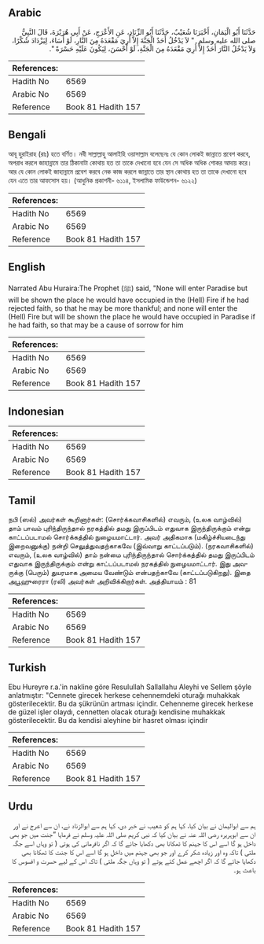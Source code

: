 ## Arabic


<div dir="rtl" lang="ar" style={{fontSize:'larger',backgroundColor:'#f8f9fa',padding:20}}>
حَدَّثَنَا أَبُو الْيَمَانِ، أَخْبَرَنَا شُعَيْبٌ، حَدَّثَنَا أَبُو الزِّنَادِ، عَنِ الأَعْرَجِ، عَنْ أَبِي هُرَيْرَةَ، قَالَ النَّبِيُّ صلى الله عليه وسلم ‏ "‏ لاَ يَدْخُلُ أَحَدٌ الْجَنَّةَ إِلاَّ أُرِيَ مَقْعَدَهُ مِنَ النَّارِ، لَوْ أَسَاءَ، لِيَزْدَادَ شُكْرًا، وَلاَ يَدْخُلُ النَّارَ أَحَدٌ إِلاَّ أُرِيَ مَقْعَدَهُ مِنَ الْجَنَّةِ، لَوْ أَحْسَنَ، لِيَكُونَ عَلَيْهِ حَسْرَةً ‏"‏‏.‏
</div>
<div style={{backgroundColor:'#f8f9fa',padding:20, marginBottom: 10}}><table> <thead> <tr> <th>References:</th> <th></th> </tr> </thead> <tbody><tr><td>Hadith No</td><td>6569</td></tr><tr><td>Arabic No</td><td>6569</td></tr><tr><td>Reference</td><td>Book 81 Hadith 157</td></tr></tbody></table></div>

## Bengali


<div dir="ltr" lang="bn" style={{fontSize:'larger',backgroundColor:'#f8f9fa',padding:20}}>
আবূ হুরাইরাহ (রাঃ) হতে বর্ণিত। নবী সাল্লাল্লাহু আলাইহি ওয়াসাল্লাম বলেছেনঃ যে কোন লোকই জান্নাতে প্রবেশ করবে, অপরাধ করলে জাহান্নামে তার ঠিকানাটা কোথায় হত তা তাকে দেখানো হবে যেন সে অধিক অধিক শোকর আদায় করে। আর যে কোন লোকই জাহান্নামে প্রবেশ করবে নেক কাজ করলে জান্নাতে তার স্থান কোথায় হত তা তাকে দেখানো হবে যেন এতে তার আফসোস হয়। (আধুনিক প্রকাশনী- ৬১১৪, ইসলামিক ফাউন্ডেশন- ৬১২২)
</div>
<div style={{backgroundColor:'#f8f9fa',padding:20, marginBottom: 10}}><table> <thead> <tr> <th>References:</th> <th></th> </tr> </thead> <tbody><tr><td>Hadith No</td><td>6569</td></tr><tr><td>Arabic No</td><td>6569</td></tr><tr><td>Reference</td><td>Book 81 Hadith 157</td></tr></tbody></table></div>

## English


<div dir="ltr" lang="en" style={{fontSize:'larger',backgroundColor:'#f8f9fa',padding:20}}>
Narrated Abu Huraira:The Prophet (ﷺ) said, "None will enter Paradise but will be shown the place he would have occupied in the (Hell) Fire if he had rejected faith, so that he may be more thankful; and none will enter the (Hell) Fire but will be shown the place he would have occupied in Paradise if he had faith, so that may be a cause of sorrow for him
</div>
<div style={{backgroundColor:'#f8f9fa',padding:20, marginBottom: 10}}><table> <thead> <tr> <th>References:</th> <th></th> </tr> </thead> <tbody><tr><td>Hadith No</td><td>6569</td></tr><tr><td>Arabic No</td><td>6569</td></tr><tr><td>Reference</td><td>Book 81 Hadith 157</td></tr></tbody></table></div>

## Indonesian


<div dir="ltr" lang="id" style={{fontSize:'larger',backgroundColor:'#f8f9fa',padding:20}}>

</div>
<div style={{backgroundColor:'#f8f9fa',padding:20, marginBottom: 10}}><table> <thead> <tr> <th>References:</th> <th></th> </tr> </thead> <tbody><tr><td>Hadith No</td><td>6569</td></tr><tr><td>Arabic No</td><td>6569</td></tr><tr><td>Reference</td><td>Book 81 Hadith 157</td></tr></tbody></table></div>

## Tamil


<div dir="ltr" lang="ta" style={{fontSize:'larger',backgroundColor:'#f8f9fa',padding:20}}>
நபி (ஸல்) அவர்கள் கூறினார்கள்: (சொர்க்கவாசிகளில்) எவரும், (உலக வாழ்வில்) தாம் பாவம் புரிந்திருந்தால் நரகத்தில் தமது இருப்பிடம் எதுவாக இருந்திருக்கும் என்று காட்டப்படாமல் சொர்க்கத்தில் நுழையமாட்டார். அவர் அதிகமாக (மகிழ்ச்சியடைந்து இறைவனுக்கு) நன்றி செலுத்துவதற்காகவே (இவ்வாறு காட்டப்படும்). (நரகவாசிகளில்) எவரும், (உலக வாழ்வில்) தாம் நன்மை புரிந்திருந்தால் சொர்க்கத்தில் தமது இருப்பிடம் எதுவாக இருந்திருக்கும் என்று காட்டப்படாமல் நரகத்தில் நுழையமாட்டார். இது அவருக்கு (பெரும்) துயரமாக அமைய வேண்டும் என்பதற்காவே (காட்டப்படுகிறது). இதை அபூஹுரைரா (ரலி) அவர்கள் அறிவிக்கிறார்கள். அத்தியாயம் : 81
</div>
<div style={{backgroundColor:'#f8f9fa',padding:20, marginBottom: 10}}><table> <thead> <tr> <th>References:</th> <th></th> </tr> </thead> <tbody><tr><td>Hadith No</td><td>6569</td></tr><tr><td>Arabic No</td><td>6569</td></tr><tr><td>Reference</td><td>Book 81 Hadith 157</td></tr></tbody></table></div>

## Turkish


<div dir="ltr" lang="tr" style={{fontSize:'larger',backgroundColor:'#f8f9fa',padding:20}}>
Ebu Hureyre r.a.'in nakline göre Resulullah Sallallahu Aleyhi ve Sellem şöyle anlatmıştır: "Cennete girecek herkese cehennemdeki oturağı muhakkak gösterilecektir. Bu da şükrünün artması içindir. Cehenneme girecek herkese de güzel işler olaydı, cennetten olacak oturağı kendisine muhakkak gösterilecektir. Bu da kendisi aleyhine bir hasret olması içindir
</div>
<div style={{backgroundColor:'#f8f9fa',padding:20, marginBottom: 10}}><table> <thead> <tr> <th>References:</th> <th></th> </tr> </thead> <tbody><tr><td>Hadith No</td><td>6569</td></tr><tr><td>Arabic No</td><td>6569</td></tr><tr><td>Reference</td><td>Book 81 Hadith 157</td></tr></tbody></table></div>

## Urdu


<div dir="rtl" lang="ur" style={{fontSize:'larger',backgroundColor:'#f8f9fa',padding:20}}>
ہم سے ابوالیمان نے بیان کیا، کہا ہم کو شعیب نے خبر دی، کہا ہم سے ابوالزناد نے، ان سے اعرج نے اور ان سے ابوہریرہ رضی اللہ عنہ نے بیان کیا کہ نبی کریم صلی اللہ علیہ وسلم نے فرمایا ”جنت میں جو بھی داخل ہو گا اسے اس کا جہنم کا ٹھکانا بھی دکھایا جائے گا کہ اگر نافرمانی کی ہوتی ( تو وہاں اسے جگہ ملتی ) تاکہ وہ اور زیادہ شکر کرے اور جو بھی جہنم میں داخل ہو گا اسے اس کا جنت کا ٹھکانا بھی دکھایا جائے گا کہ اگر اچھے عمل کئے ہوتے ( تو وہاں جگہ ملتی ) تاکہ اس کے لیے حسرت و افسوس کا باعث ہو۔
</div>
<div style={{backgroundColor:'#f8f9fa',padding:20, marginBottom: 10}}><table> <thead> <tr> <th>References:</th> <th></th> </tr> </thead> <tbody><tr><td>Hadith No</td><td>6569</td></tr><tr><td>Arabic No</td><td>6569</td></tr><tr><td>Reference</td><td>Book 81 Hadith 157</td></tr></tbody></table></div>
